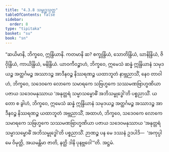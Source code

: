 ```yaml
---
title: "4.3.8 သမ္ဗုဒ္ဓသုတ္တ"
tableOfContents: false
sidebar:
  order: 8
type: "tipitaka"
basket: "su"
book: "sn"
---
```



<DynamicBreadcrumb />

<Division number="498" book="sn" e="ch" v="18" p="352">

<Paragraph number="1075" book="sn">
“ဆယိမာနိ, ဘိက္ခဝေ, ဣန္ဒြိယာနိ. ကတမာနိ ဆ? စက္ခုန္ဒြိယံ, သောတိန္ဒြိယံ, ဃာနိန္ဒြိယံ, ဇိဝှိန္ဒြိယံ, ကာယိန္ဒြိယံ, မနိန္ဒြိယံ. ယာဝကီဝဉ္စာဟံ, ဘိက္ခဝေ, ဣမေသံ ဆန္နံ ဣန္ဒြိယာနံ သမုဒယဉ္စ အတ္ထင်္ဂမဉ္စ အဿာဒဉ္စ အာဒီနဝဉ္စ နိဿရဏဉ္စ ယထာဘူတံ နာဗ္ဘညာသိံ, နေဝ တာဝါဟံ, ဘိက္ခဝေ, သဒေဝကေ လောကေ သမာရကေ သဗြဟ္မကေ သဿမဏဗြာဟ္မဏိယာ ပဇာယ သဒေဝမနုဿာယ ‘အနုတ္တရံ သမ္မာသမ္ဗောဓိံ အဘိသမ္ဗုဒ္ဓေါ’တိ ပစ္စညာသိံ. ယတော စ ခွါဟံ, ဘိက္ခဝေ, ဣမေသံ ဆန္နံ ဣန္ဒြိယာနံ သမုဒယဉ္စ အတ္ထင်္ဂမဉ္စ အဿာဒဉ္စ အာဒီနဝဉ္စ နိဿရဏဉ္စ ယထာဘူတံ အဗ္ဘညာသိံ, အထာဟံ, ဘိက္ခဝေ, သဒေဝကေ လောကေ သမာရကေ သဗြဟ္မကေ သဿမဏဗြာဟ္မဏိယာ ပဇာယ သဒေဝမနုဿာယ ‘အနုတ္တရံ သမ္မာသမ္ဗောဓိံ အဘိသမ္ဗုဒ္ဓေါ’တိ ပစ္စညာသိံ. ဉာဏဉ္စ ပန မေ ဒဿနံ ဥဒပါဒိ—  ‘အကုပ္ပါ မေ ဝိမုတ္တိ, အယမန္တိမာ ဇာတိ, နတ္ထိ ဒါနိ ပုနဗ္ဘဝေါ’”တိ.

</Paragraph>
</Division>

<Paragraph number="1076" type="center" book="sn">
အဋ္ဌမံ.
</Paragraph>